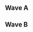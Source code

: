 {{DISPLAYTITLE:WTFox 2: ''Melee'' Singles Pools}}{{SetGame|melee}}
{{tabs static
|name1=Overview
|link1=WTFox/2/Melee
|name2=Singles Pools
|link2=WTFox/2/Melee/Singles Pools
|name3=Singles Bracket
|link3=WTFox/2/Melee/Singles Bracket
|name4=Doubles Bracket
|link4=WTFox/2/Melee/Doubles Bracket
|This=2
}}
==Wave A==
{{Box|start|padding=2em}}
{{HiddenSort|===A1===}}
{{GroupTableStart | Bracket A1 |width=300px}}
{{GroupTableSlot|Armada |flag=se |win_m=5 |lose_m=0 |place=1 |bg=up |go={{advance|WTFox 2/Singles Bracket#Winners Bracket}}}}
{{GroupTableSlot|Zylo |flag=us |win_m=6 |lose_m=1 |place=2 |bg=stay |go={{advance|WTFox 2/Singles Bracket#Losers Bracket}}}}
{{GroupTableSlot|Mew |flag=us |win_m=4 |lose_m=1 |place=2 |bg=stay |go={{advance|WTFox 2/Singles Bracket#Losers Bracket}}}}
{{GroupTableSlot|@SSBM_Ichigo |flag=us |win_m=4 |lose_m=2 |place=4 |bg=down}}
{{GroupTableSlot|Aly |flag=us |win_m=5 |lose_m=2 |place=5 |bg=down}}
{{GroupTableSlot|Gaz! |flag=us |win_m=3 |lose_m=2 |place=5 |bg=down}}
{{GroupTableSlot|Light |flag=us |win_m=4 |lose_m=2 |place=7 |bg=down}}
{{GroupTableSlot|BunBun |flag=us |win_m=3 |lose_m=2 |place=7 |bg=down}}
{{GroupTableSlot|Forbidden |flag=us |win_m=3 |lose_m=2 |place=9 |bg=down}}
{{GroupTableSlot|stringbean |flag=us |win_m=3 |lose_m=2 |place=9 |bg=down}}
{{GroupTableSlot|OG Swaglord |flag=us |win_m=2 |lose_m=2 |place=9 |bg=down}}
{{GroupTableSlot|House |flag=us |win_m=2 |lose_m=2 |place=9 |bg=down}}
{{GroupTableSlot|tidi |flag=us |win_m=3 |lose_m=2 |place=13 |bg=down}}
{{GroupTableSlot|Zeta |flag=us |win_m=2 |lose_m=2 |place=13 |bg=down}}
{{GroupTableSlot|Anewbus |flag=us |win_m=2 |lose_m=2 |place=13 |bg=down}}
{{GroupTableSlot|EsMod |flag=us |win_m=2 |lose_m=2 |place=13 |bg=down}}
{{GroupTableSlot|Bizon |flag=us |win_m=2 |lose_m=2 |place=17 |bg=down}}
{{GroupTableSlot|Smashyoface |flag=us |win_m=2 |lose_m=2 |place=17 |bg=down}}
{{GroupTableSlot|Ronan |flag=us |win_m=1 |lose_m=2 |place=17 |bg=down}}
{{GroupTableEnd}}
{{Box|break|padding=2em}}

{{HiddenSort|===A2===}}
{{GroupTableStart | Bracket A2 |width=300px}}
{{GroupTableSlot|Hungrybox |flag=us |win_m=5 |lose_m=0 |place=1 |bg=up |go={{advance|WTFox 2/Singles Bracket#Winners Bracket}}}}
{{GroupTableSlot|Gato |flag=us |win_m=5 |lose_m=1 |place=2 |bg=stay |go={{advance|WTFox 2/Singles Bracket#Losers Bracket}}}}
{{GroupTableSlot|ihavespaceballs |flag=us |win_m=4 |lose_m=1 |place=2 |bg=stay |go={{advance|WTFox 2/Singles Bracket#Losers Bracket}}}}
{{GroupTableSlot|Sveet |flag=us |win_m=4 |lose_m=2 |place=4 |bg=down}}
{{GroupTableSlot|Kyle bananasak's left nip |flag=us |win_m=5 |lose_m=2 |place=5 |bg=down}}
{{GroupTableSlot|Mewwy |flag=us |win_m=4 |lose_m=2 |place=5 |bg=down}}
{{GroupTableSlot|Noah |flag=us |win_m=3 |lose_m=2 |place=7 |bg=down}}
{{GroupTableSlot|GingerJesus |flag=us |win_m=3 |lose_m=2 |place=7 |bg=down}}
{{GroupTableSlot|Hacky |flag=us |win_m=3 |lose_m=2 |place=9 |bg=down}}
{{GroupTableSlot|Nice Climbers |flag=us |win_m=3 |lose_m=2 |place=9 |bg=down}}
{{GroupTableSlot|Salt |flag=us |win_m=3 |lose_m=2 |place=9 |bg=down}}
{{GroupTableSlot|Weavle |flag=us |win_m=2 |lose_m=2 |place=9 |bg=down}}
{{GroupTableSlot|Sonic |flag=us |win_m=3 |lose_m=2 |place=13 |bg=down}}
{{GroupTableSlot|Youtwo |flag=us |win_m=2 |lose_m=2 |place=13 |bg=down}}
{{GroupTableSlot|Wiggin |flag=us |win_m=2 |lose_m=2 |place=13 |bg=down}}
{{GroupTableSlot|Peen |flag=us |win_m=2 |lose_m=2 |place=13 |bg=down}}
{{GroupTableSlot|Zachackach |flag=us |win_m=2 |lose_m=2 |place=17 |bg=down}}
{{GroupTableSlot|RobbyK |flag=us |win_m=2 |lose_m=2 |place=17 |bg=down}}
{{GroupTableSlot|JohnJohn |flag=us |win_m=1 |lose_m=2 |place=17 |bg=down}}
{{GroupTableEnd}}
{{Box|break|padding=2em}}

{{HiddenSort|===A3===}}
{{GroupTableStart | Bracket A3 |width=300px}}
{{GroupTableSlot|Mango |flag=us |win_m=5 |lose_m=0 |place=1 |bg=up |go={{advance|WTFox 2/Singles Bracket#Winners Bracket}}}}
{{GroupTableSlot|fueg0 |flag=us |win_m=6 |lose_m=1 |place=2 |bg=stay |go={{advance|WTFox 2/Singles Bracket#Losers Bracket}}}}
{{GroupTableSlot|Googlyeyed |flag=us |win_m=4 |lose_m=1 |place=2 |bg=stay |go={{advance|WTFox 2/Singles Bracket#Losers Bracket}}}}
{{GroupTableSlot|Om |flag=us |win_m=5 |lose_m=2 |place=4 |bg=down}}
{{GroupTableSlot|Bozo the Fox |flag=us |win_m=3 |lose_m=2 |place=5 |bg=down}}
{{GroupTableSlot|kyo |flag= |win_m=3 |lose_m=2 |place=5 |bg=down}}
{{GroupTableSlot|shriekin' desparado |flag= |win_m=4 |lose_m=2 |place=7 |bg=down}}
{{GroupTableSlot|Hypnotoad |flag=us |win_m=3 |lose_m=2 |place=7 |bg=down}}
{{GroupTableSlot|Agora |flag=us |win_m=4 |lose_m=2 |place=9 |bg=down}}
{{GroupTableSlot|Southballz |flag=us |win_m=3 |lose_m=2 |place=9 |bg=down}}
{{GroupTableSlot|TheDementedCube |flag=us |win_m=3 |lose_m=2 |place=9 |bg=down}}
{{GroupTableSlot|Reece637 |flag=us |win_m=2 |lose_m=2 |place=9 |bg=down}}
{{GroupTableSlot|Grim |flag=us |win_m=3 |lose_m=2 |place=13 |bg=down}}
{{GroupTableSlot|3D |flag=us |win_m=2 |lose_m=2 |place=13 |bg=down}}
{{GroupTableSlot|Lojo |flag=us |win_m=2 |lose_m=2 |place=13 |bg=down}}
{{GroupTableSlot|Tarn |flag=us |win_m=2 |lose_m=2 |place=13 |bg=down}}
{{GroupTableSlot|Twitch|Happydude2 |flag=us |win_m=2 |lose_m=2 |place=17 |bg=down}}
{{GroupTableSlot|Tomp |flag=us |win_m=1 |lose_m=2 |place=17 |bg=down}}
{{GroupTableSlot|MOJoe |flag=us |win_m=1 |lose_m=2 |place=17 |bg=down}}
{{GroupTableEnd}}
{{Box|break|padding=2em}}

{{HiddenSort|===A4===}}
{{GroupTableStart | Bracket A4 |width=300px}}
{{GroupTableSlot|Mew2King |flag=us |win_m=5 |lose_m=0 |place=1 |bg=up |go={{advance|WTFox 2/Singles Bracket#Winners Bracket}}}}
{{GroupTableSlot|DAB |flag=us |win_m=5 |lose_m=1 |place=2 |bg=stay |go={{advance|WTFox 2/Singles Bracket#Losers Bracket}}}}
{{GroupTableSlot|rice |flag=us |win_m=4 |lose_m=1 |place=2 |bg=stay |go={{advance|WTFox 2/Singles Bracket#Losers Bracket}}}}
{{GroupTableSlot|Super Fang Chan |flag=us |win_m=4 |lose_m=2 |place=4 |bg=down}}
{{GroupTableSlot|Focus |flag=us |win_m=5 |lose_m=2 |place=5 |bg=down}}
{{GroupTableSlot|Zook |flag=us |win_m=5 |lose_m=2 |place=5 |bg=down}}
{{GroupTableSlot|DJ. Dickdown |flag=us |win_m=3 |lose_m=2 |place=7 |bg=down}}
{{GroupTableSlot|the k.i.d |flag=us |win_m=3 |lose_m=2 |place=7 |bg=down}}
{{GroupTableSlot|Hahaae |flag=us |win_m=4 |lose_m=2 |place=9 |bg=down}}
{{GroupTableSlot|Cowbell |flag=us |win_m=3 |lose_m=2 |place=9 |bg=down}}
{{GroupTableSlot|WallStreet |flag=us |win_m=2 |lose_m=2 |place=9 |bg=down}}
{{GroupTableSlot|Vyn |flag=us |win_m=2 |lose_m=2 |place=9 |bg=down}}
{{GroupTableSlot|starlord |flag= |win_m=3 |lose_m=2 |place=13 |bg=down}}
{{GroupTableSlot|C Mill$ |flag=us |win_m=3 |lose_m=2 |place=13 |bg=down}}
{{GroupTableSlot|1E |flag=us |win_m=2 |lose_m=2 |place=13 |bg=down}}
{{GroupTableSlot|Rainpot |flag=us |win_m=2 |lose_m=2 |place=13 |bg=down}}
{{GroupTableSlot|OldMIAT |flag=us |win_m=1 |lose_m=2 |place=17 |bg=down}}
{{GroupTableSlot|SAMO |flag=us |win_m=1 |lose_m=2 |place=17 |bg=down}}
{{GroupTableSlot|Alesana |flag=us |win_m=1 |lose_m=2 |place=17 |bg=down}}
{{GroupTableEnd}}
{{Box|break|padding=2em}}

{{HiddenSort|===A5===}}
{{GroupTableStart | Bracket A5 |width=300px}}
{{GroupTableSlot|Westballz |flag=us |win_m=5 |lose_m=0 |place=1 |bg=up |go={{advance|WTFox 2/Singles Bracket#Winners Bracket}}}}
{{GroupTableSlot|Kraines |flag=us |win_m=5 |lose_m=1 |place=2 |bg=stay |go={{advance|WTFox 2/Singles Bracket#Losers Bracket}}}}
{{GroupTableSlot|TaylorHJ |flag=us |win_m=4 |lose_m=1 |place=2 |bg=stay |go={{advance|WTFox 2/Singles Bracket#Losers Bracket}}}}
{{GroupTableSlot|Myztek |flag=us |win_m=4 |lose_m=2 |place=4 |bg=down}}
{{GroupTableSlot|DINGO |flag=us |win_m=5 |lose_m=2 |place=5 |bg=down}}
{{GroupTableSlot|Duhssert |flag=us |win_m=4 |lose_m=2 |place=5 |bg=down}}
{{GroupTableSlot|Messi |flag=us |win_m=4 |lose_m=2 |place=7 |bg=down}}
{{GroupTableSlot|hestoned |flag=us |win_m=3 |lose_m=2 |place=7 |bg=down}}
{{GroupTableSlot|PCHU |flag=us |win_m=4 |lose_m=2 |place=9 |bg=down}}
{{GroupTableSlot|Boxes |flag=us |win_m=3 |lose_m=2 |place=9 |bg=down}}
{{GroupTableSlot|Skeleton Man |flag=us |win_m=2 |lose_m=2 |place=9 |bg=down}}
{{GroupTableSlot|Magebreaker |flag=us |win_m=2 |lose_m=2 |place=9 |bg=down}}
{{GroupTableSlot|Sharkman |flag=us |win_m=2 |lose_m=2 |place=13 |bg=down}}
{{GroupTableSlot|Juicé |flag=us |win_m=2 |lose_m=2 |place=13 |bg=down}}
{{GroupTableSlot|StackDolla$ |flag=us |win_m=2 |lose_m=2 |place=13 |bg=down}}
{{GroupTableSlot|BootyFlute |flag=us |win_m=2 |lose_m=2 |place=13 |bg=down}}
{{GroupTableSlot|DERPFISH |flag=us |win_m=2 |lose_m=2 |place=17 |bg=down}}
{{GroupTableSlot|Nitsua |flag=us |win_m=1 |lose_m=2 |place=17 |bg=down}}
{{GroupTableEnd}}
{{Box|break|padding=2em}}

{{HiddenSort|===A6===}}
{{GroupTableStart | Bracket A6 |width=300px}}
{{GroupTableSlot|SFAT |flag=us |win_m=5 |lose_m=0 |place=1 |bg=up |go={{advance|WTFox 2/Singles Bracket#Winners Bracket}}}}
{{GroupTableSlot|Zilyn |flag=us |win_m=7 |lose_m=1 |place=2 |bg=stay |go={{advance|WTFox 2/Singles Bracket#Losers Bracket}}}}
{{GroupTableSlot|moogle |flag=us |win_m=4 |lose_m=1 |place=2 |bg=stay |go={{advance|WTFox 2/Singles Bracket#Losers Bracket}}}}
{{GroupTableSlot|Marriott Moy |flag=us |win_m=5 |lose_m=2 |place=4 |bg=down}}
{{GroupTableSlot|dashdancedan |flag=us |win_m=3 |lose_m=2 |place=5 |bg=down}}
{{GroupTableSlot|Den |flag=us |win_m=3 |lose_m=2 |place=5 |bg=down}}
{{GroupTableSlot|Slim Jesus |flag=us |win_m=4 |lose_m=2 |place=7 |bg=down}}
{{GroupTableSlot|Pilot |flag=gb |win_m=3 |lose_m=2 |place=7 |bg=down}}
{{GroupTableSlot|Dr. GG |flag=us |win_m=4 |lose_m=2 |place=9 |bg=down}}
{{GroupTableSlot|Lemon Zest |flag=us |win_m=3 |lose_m=2 |place=9 |bg=down}}
{{GroupTableSlot|N |flag=us |win_m=2 |lose_m=2 |place=9 |bg=down}}
{{GroupTableSlot|pbrake |flag=us |win_m=2 |lose_m=2 |place=9 |bg=down}}
{{GroupTableSlot|BAMG |flag=us |win_m=2 |lose_m=2 |place=13 |bg=down}}
{{GroupTableSlot|Parappa |flag=us |win_m=2 |lose_m=2 |place=13 |bg=down}}
{{GroupTableSlot|Jo |flag=us |win_m=2 |lose_m=2 |place=13 |bg=down}}
{{GroupTableSlot|Worm |flag=us |win_m=2 |lose_m=2 |place=13 |bg=down}}
{{GroupTableSlot|Ninja Nova |flag=us |win_m=2 |lose_m=2 |place=17 |bg=down}}
{{GroupTableSlot|TBONE |flag=us |win_m=1 |lose_m=2 |place=17 |bg=down}}
{{GroupTableEnd}}
{{Box|break|padding=2em}}

{{HiddenSort|===A7===}}
{{GroupTableStart | Bracket A7 |width=300px}}
{{GroupTableSlot|Wizzrobe |flag=us |win_m=5 |lose_m=0 |place=1 |bg=up |go={{advance|WTFox 2/Singles Bracket#Winners Bracket}}}}
{{GroupTableSlot|DairDev1L |flag=us |win_m=5 |lose_m=1 |place=2 |bg=stay |go={{advance|WTFox 2/Singles Bracket#Losers Bracket}}}}
{{GroupTableSlot|KPAN |flag=us |win_m=4 |lose_m=1 |place=2 |bg=stay |go={{advance|WTFox 2/Singles Bracket#Losers Bracket}}}}
{{GroupTableSlot|DER_HUND |flag=us |win_m=6 |lose_m=2 |place=4 |bg=down}}
{{GroupTableSlot|Citrus |flag=us |win_m=4 |lose_m=2 |place=5 |bg=down}}
{{GroupTableSlot|WEZL |flag=us |win_m=3 |lose_m=2 |place=5 |bg=down}}
{{GroupTableSlot|Genesis |flag=us |win_m=4 |lose_m=2 |place=7 |bg=down}}
{{GroupTableSlot|K.I.D Ace |flag=us |win_m=3 |lose_m=2 |place=7 |bg=down}}
{{GroupTableSlot|Shenanigans |flag=us |win_m=3 |lose_m=2 |place=9 |bg=down}}
{{GroupTableSlot|L81 |flag=us |win_m=3 |lose_m=2 |place=9 |bg=down}}
{{GroupTableSlot|Highwalker |flag=us |win_m=2 |lose_m=2 |place=9 |bg=down}}
{{GroupTableSlot|Tanner |flag=us |win_m=2 |lose_m=2 |place=9 |bg=down}}
{{GroupTableSlot|Kiwi |flag=us |win_m=2 |lose_m=2 |place=13 |bg=down}}
{{GroupTableSlot|NotLightningRunner |flag=us |win_m=2 |lose_m=2 |place=13 |bg=down}}
{{GroupTableSlot|Arcana_force |flag=us |win_m=2 |lose_m=2 |place=13 |bg=down}}
{{GroupTableSlot|Phrigid |flag=us |win_m=2 |lose_m=2 |place=13 |bg=down}}
{{GroupTableSlot|Toucan |flag=us |win_m=2 |lose_m=2 |place=17 |bg=down}}
{{GroupTableSlot|It's_Ogre~ |flag=us |win_m=2 |lose_m=2 |place=17 |bg=down}}
{{GroupTableEnd}}
{{Box|break|padding=2em}}

{{HiddenSort|===A8===}}
{{GroupTableStart | Bracket A8 |width=300px}}
{{GroupTableSlot|Duck |flag=us |win_m=5 |lose_m=0 |place=1 |bg=up |go={{advance|WTFox 2/Singles Bracket#Winners Bracket}}}}
{{GroupTableSlot|toastyb |flag=us |win_m=5 |lose_m=1 |place=2 |bg=stay |go={{advance|WTFox 2/Singles Bracket#Losers Bracket}}}}
{{GroupTableSlot|j00t |flag=us |win_m=4 |lose_m=1 |place=2 |bg=stay |go={{advance|WTFox 2/Singles Bracket#Losers Bracket}}}}
{{GroupTableSlot|Eradicator |flag=us |win_m=6 |lose_m=2 |place=4 |bg=down}}
{{GroupTableSlot|pizza |flag=us |win_m=5 |lose_m=2 |place=5 |bg=down}}
{{GroupTableSlot|Compton |flag=us |win_m=3 |lose_m=2 |place=5 |bg=down}}
{{GroupTableSlot|Dove |flag=us |win_m=4 |lose_m=2 |place=7 |bg=down}}
{{GroupTableSlot|Mole |flag=us |win_m=3 |lose_m=2 |place=7 |bg=down}}
{{GroupTableSlot|Derpy |flag=us |win_m=3 |lose_m=2 |place=9 |bg=down}}
{{GroupTableSlot|L |flag=us |win_m=2 |lose_m=2 |place=9 |bg=down}}
{{GroupTableSlot|$pud |flag=us |win_m=2 |lose_m=2 |place=9 |bg=down}}
{{GroupTableSlot|3Flip |flag=us |win_m=2 |lose_m=2 |place=9 |bg=down}}
{{GroupTableSlot|Skin Ticket |flag=us |win_m=3 |lose_m=2 |place=13 |bg=down}}
{{GroupTableSlot|THE CANDYMAN!!! |flag=us |win_m=3 |lose_m=2 |place=13 |bg=down}}
{{GroupTableSlot|Meso |flag=us |win_m=2 |lose_m=2 |place=13 |bg=down}}
{{GroupTableSlot|salfam |flag=us |win_m=2 |lose_m=2 |place=13 |bg=down}}
{{GroupTableSlot|hunterlittle |flag=us |win_m=1 |lose_m=2 |place=17 |bg=down}}
{{GroupTableSlot|BOOzki |flag=us |win_m=1 |lose_m=2 |place=17 |bg=down}}
{{GroupTableEnd}}
{{Box|end}}

==Wave B==
{{Box|start|padding=2em}}
{{HiddenSort|===B1===}}
{{GroupTableStart | Bracket B1 |width=300px}}
{{GroupTableSlot|Colbol |flag=us |win_m=5 |lose_m=0 |place=1 |bg=up |go={{advance|WTFox 2/Singles Bracket#Winners Bracket}}}}
{{GroupTableSlot|Magi |flag=us |win_m=5 |lose_m=1 |place=2 |bg=stay |go={{advance|WTFox 2/Singles Bracket#Losers Bracket}}}}
{{GroupTableSlot|Reeve |flag=us |win_m=4 |lose_m=1 |place=2 |bg=stay |go={{advance|WTFox 2/Singles Bracket#Losers Bracket}}}}
{{GroupTableSlot|Xiivi |flag=us |win_m=6 |lose_m=2 |place=4 |bg=down}}
{{GroupTableSlot|SassMaster |flag=us |win_m=4 |lose_m=2 |place=5 |bg=down}}
{{GroupTableSlot|Soulster |flag=us |win_m=3 |lose_m=2 |place=5 |bg=down}}
{{GroupTableSlot|Mothra |flag=us |win_m=4 |lose_m=2 |place=7 |bg=down}}
{{GroupTableSlot|Raccoon Wizard |flag=us |win_m=3 |lose_m=2 |place=7 |bg=down}}
{{GroupTableSlot|Big Time Rush |flag=us |win_m=3 |lose_m=2 |place=9 |bg=down}}
{{GroupTableSlot|Harriet Tubman |flag=us |win_m=3 |lose_m=2 |place=9 |bg=down}}
{{GroupTableSlot|Maus |flag=us |win_m=2 |lose_m=2 |place=9 |bg=down}}
{{GroupTableSlot|Vavv |flag=us |win_m=2 |lose_m=2 |place=9 |bg=down}}
{{GroupTableSlot|Wepeel |flag=us |win_m=2 |lose_m=2 |place=13 |bg=down}}
{{GroupTableSlot|RamenShaman |flag=us |win_m=2 |lose_m=2 |place=13 |bg=down}}
{{GroupTableSlot|Richard |flag=us |win_m=2 |lose_m=2 |place=13 |bg=down}}
{{GroupTableSlot|8oz |flag=us |win_m=2 |lose_m=2 |place=13 |bg=down}}
{{GroupTableSlot|SamB |flag=us |win_m=2 |lose_m=2 |place=17 |bg=down}}
{{GroupTableSlot|Korova |flag=us |win_m=2 |lose_m=2 |place=17 |bg=down}}
{{GroupTableEnd}}
{{Box|break|padding=2em}}

{{HiddenSort|===B2===}}
{{GroupTableStart | Bracket B2 |width=300px}}
{{GroupTableSlot|dizzkidboogie |flag=us |win_m=5 |lose_m=0 |place=1 |bg=up |go={{advance|WTFox 2/Singles Bracket#Winners Bracket}}}}
{{GroupTableSlot|LuigigoShard |flag=us |win_m=5 |lose_m=1 |place=2 |bg=stay |go={{advance|WTFox 2/Singles Bracket#Losers Bracket}}}}
{{GroupTableSlot|Lanceinthepants |flag=us |win_m=4 |lose_m=1 |place=2 |bg=stay |go={{advance|WTFox 2/Singles Bracket#Losers Bracket}}}}
{{GroupTableSlot|Dezno |flag=us |win_m=4 |lose_m=2 |place=4 |bg=down}}
{{GroupTableSlot|Papa Nooch |flag=us |win_m=5 |lose_m=2 |place=5 |bg=down}}
{{GroupTableSlot|BonsaiWarrior |flag=us |win_m=4 |lose_m=2 |place=5 |bg=down}}
{{GroupTableSlot|Moo |flag=us |win_m=5 |lose_m=2 |place=7 |bg=down}}
{{GroupTableSlot|Ryko |flag=us |win_m=3 |lose_m=2 |place=7 |bg=down}}
{{GroupTableSlot|Toucan Sam |flag=us |win_m=3 |lose_m=2 |place=9 |bg=down}}
{{GroupTableSlot|Zaz |flag=us |win_m=3 |lose_m=2 |place=9 |bg=down}}
{{GroupTableSlot|chiliLTF |flag=us |win_m=2 |lose_m=2 |place=9 |bg=down}}
{{GroupTableSlot|Benjahls |flag=us |win_m=2 |lose_m=2 |place=9 |bg=down}}
{{GroupTableSlot|Hyper |flag=us |win_m=2 |lose_m=2 |place=13 |bg=down}}
{{GroupTableSlot|J-Roc |flag=us |win_m=2 |lose_m=2 |place=13 |bg=down}}
{{GroupTableSlot|Young Will |flag=us |win_m=2 |lose_m=2 |place=13 |bg=down}}
{{GroupTableSlot|Butt Aldrin |flag=us |win_m=2 |lose_m=2 |place=13 |bg=down}}
{{GroupTableSlot|Dom |flag=us |win_m=2 |lose_m=2 |place=17 |bg=down}}
{{GroupTableSlot|025 |flag=us |win_m=1 |lose_m=2 |place=17 |bg=down}}
{{GroupTableEnd}}
{{Box|break|padding=2em}}

{{HiddenSort|===B3===}}
{{GroupTableStart | Bracket B3 |width=300px}}
{{GroupTableSlot|Druggedfox |flag=us |win_m=5 |lose_m=0 |place=1 |bg=up |go={{advance|WTFox 2/Singles Bracket#Winners Bracket}}}}
{{GroupTableSlot|Sharkz |flag=us |win_m=5 |lose_m=1 |place=2 |bg=stay |go={{advance|WTFox 2/Singles Bracket#Losers Bracket}}}}
{{GroupTableSlot|Wenbobular |flag=us |win_m=4 |lose_m=1 |place=2 |bg=stay |go={{advance|WTFox 2/Singles Bracket#Losers Bracket}}}}
{{GroupTableSlot|Shu Shine |flag=us |win_m=5 |lose_m=2 |place=4 |bg=down}}
{{GroupTableSlot|Photonic |flag=us |win_m=6 |lose_m=2 |place=5 |bg=down}}
{{GroupTableSlot|Forerunner |flag=us |win_m=3 |lose_m=2 |place=5 |bg=down}}
{{GroupTableSlot|Triple C |flag=us |win_m=4 |lose_m=2 |place=7 |bg=down}}
{{GroupTableSlot|Seeze |flag=us |win_m=3 |lose_m=2 |place=7 |bg=down}}
{{GroupTableSlot|Mantis |flag=us |win_m=3 |lose_m=2 |place=9 |bg=down}}
{{GroupTableSlot|Sweaters |flag=us |win_m=3 |lose_m=2 |place=9 |bg=down}}
{{GroupTableSlot|zZz |flag=us |win_m=2 |lose_m=2 |place=9 |bg=down}}
{{GroupTableSlot|Paladin |flag=us |win_m=2 |lose_m=2 |place=9 |bg=down}}
{{GroupTableSlot|Maui Howy |flag=us |win_m=2 |lose_m=2 |place=13 |bg=down}}
{{GroupTableSlot|bitch-sensei |flag=us |win_m=2 |lose_m=2 |place=13 |bg=down}}
{{GroupTableSlot|Dad Nuggets |flag=us |win_m=2 |lose_m=2 |place=13 |bg=down}}
{{GroupTableSlot|Radeon |flag=us |win_m=2 |lose_m=2 |place=13 |bg=down}}
{{GroupTableSlot|Moye |flag=us |win_m=2 |lose_m=2 |place=17 |bg=down}}
{{GroupTableSlot|SudoFox |flag=us |win_m=1 |lose_m=2 |place=17 |bg=down}}
{{GroupTableEnd}}
{{Box|break|padding=2em}}

{{HiddenSort|===B4===}}
{{GroupTableStart | Bracket B4 |width=300px}}
{{GroupTableSlot|The Moon |flag=us |win_m=5 |lose_m=0 |place=1 |bg=up |go={{advance|WTFox 2/Singles Bracket#Winners Bracket}}}}
{{GroupTableSlot|CAUP |flag=us |win_m=6 |lose_m=1 |place=2 |bg=stay |go={{advance|WTFox 2/Singles Bracket#Losers Bracket}}}}
{{GroupTableSlot|Little England |flag=us |win_m=4 |lose_m=1 |place=2 |bg=stay |go={{advance|WTFox 2/Singles Bracket#Losers Bracket}}}}
{{GroupTableSlot|Bread |flag=us |win_m=6 |lose_m=2 |place=4 |bg=down}}
{{GroupTableSlot|Cookiemonsta |flag=us |win_m=3 |lose_m=2 |place=5 |bg=down}}
{{GroupTableSlot|cFoy |flag=us |win_m=3 |lose_m=2 |place=5 |bg=down}}
{{GroupTableSlot|MilkMuffinMan |flag=us |win_m=5 |lose_m=2 |place=7 |bg=down}}
{{GroupTableSlot|Knitl0rd |flag=us |win_m=3 |lose_m=2 |place=7 |bg=down}}
{{GroupTableSlot|Iroh |flag=us |win_m=4 |lose_m=2 |place=9 |bg=down}}
{{GroupTableSlot|Slock |flag=us |win_m=3 |lose_m=2 |place=9 |bg=down}}
{{GroupTableSlot|Black Knight |flag=us |win_m=2 |lose_m=2 |place=9 |bg=down}}
{{GroupTableSlot|Gucci Swag Gubu |flag=us |win_m=2 |lose_m=2 |place=9 |bg=down}}
{{GroupTableSlot|Murphy |flag=us |win_m=2 |lose_m=2 |place=13 |bg=down}}
{{GroupTableSlot|ClintBeastwood |flag=us |win_m=2 |lose_m=2 |place=13 |bg=down}}
{{GroupTableSlot|sheikmaster |flag=us |win_m=2 |lose_m=2 |place=13 |bg=down}}
{{GroupTableSlot|VTS |flag=us |win_m=2 |lose_m=2 |place=13 |bg=down}}
{{GroupTableSlot|ATM |flag=us |win_m=1 |lose_m=2 |place=17 |bg=down}}
{{GroupTableSlot|Ringler |flag=us |win_m=1 |lose_m=2 |place=17 |bg=down}}
{{GroupTableEnd}}
{{Box|break|padding=2em}}

{{HiddenSort|===B5===}}
{{GroupTableStart | Bracket B5 |width=300px}}
{{GroupTableSlot|Prince Abu |flag=us |win_m=5 |lose_m=0 |place=1 |bg=up |go={{advance|WTFox 2/Singles Bracket#Winners Bracket}}}}
{{GroupTableSlot|Schythed |flag=us |win_m=5 |lose_m=1 |place=2 |bg=stay |go={{advance|WTFox 2/Singles Bracket#Losers Bracket}}}}
{{GroupTableSlot|Shinobi |flag=us |win_m=4 |lose_m=1 |place=2 |bg=stay |go={{advance|WTFox 2/Singles Bracket#Losers Bracket}}}}
{{GroupTableSlot|Greenmario |flag=us |win_m=5 |lose_m=2 |place=4 |bg=down}}
{{GroupTableSlot|Jim Jam Flim Flam |flag=us |win_m=4 |lose_m=2 |place=5 |bg=down}}
{{GroupTableSlot|arby |flag=us |win_m=3 |lose_m=2 |place=5 |bg=down}}
{{GroupTableSlot|Bees? |flag=us |win_m=4 |lose_m=2 |place=7 |bg=down}}
{{GroupTableSlot|JCPwn |flag=us |win_m=3 |lose_m=2 |place=7 |bg=down}}
{{GroupTableSlot|Yogi |flag=us |win_m=4 |lose_m=2 |place=9 |bg=down}}
{{GroupTableSlot|$wank |flag=us |win_m=4 |lose_m=2 |place=9 |bg=down}}
{{GroupTableSlot|Baeblade |flag=us |win_m=3 |lose_m=2 |place=9 |bg=down}}
{{GroupTableSlot|JoseSanMansquito |flag=us |win_m=2 |lose_m=2 |place=9 |bg=down}}
{{GroupTableSlot|Unoriginal |flag=us |win_m=2 |lose_m=2 |place=13 |bg=down}}
{{GroupTableSlot|SirenCresselia |flag=us |win_m=2 |lose_m=2 |place=13 |bg=down}}
{{GroupTableSlot|Pythagoras |flag=us |win_m=2 |lose_m=2 |place=13 |bg=down}}
{{GroupTableSlot|Cortez |flag=us |win_m=2 |lose_m=2 |place=13 |bg=down}}
{{GroupTableSlot|Freeman |flag=us |win_m=1 |lose_m=2 |place=17 |bg=down}}
{{GroupTableSlot|whims |flag=us |win_m=1 |lose_m=2 |place=17 |bg=down}}
{{GroupTableEnd}}
{{Box|break|padding=2em}}

{{HiddenSort|===B6===}}
{{GroupTableStart | Bracket B6 |width=300px}}
{{GroupTableSlot|Darkatma |flag=us |win_m=5 |lose_m=0 |place=1 |bg=up |go={{advance|WTFox 2/Singles Bracket#Winners Bracket}}}}
{{GroupTableSlot|Tron |flag=us |win_m=5 |lose_m=1 |place=2 |bg=stay |go={{advance|WTFox 2/Singles Bracket#Losers Bracket}}}}
{{GroupTableSlot|Flamin Roy |flag=us |win_m=4 |lose_m=1 |place=2 |bg=stay |go={{advance|WTFox 2/Singles Bracket#Losers Bracket}}}}
{{GroupTableSlot|2KrunkVillain |flag=us |win_m=4 |lose_m=2 |place=4 |bg=down}}
{{GroupTableSlot|Wolven |flag=us |win_m=5 |lose_m=2 |place=5 |bg=down}}
{{GroupTableSlot|NastyNard |flag=us |win_m=5 |lose_m=2 |place=5 |bg=down}}
{{GroupTableSlot|Tieske |flag=us |win_m=3 |lose_m=2 |place=7 |bg=down}}
{{GroupTableSlot|Miwa |flag=us |win_m=3 |lose_m=2 |place=7 |bg=down}}
{{GroupTableSlot|WSP |flag=us |win_m=3 |lose_m=2 |place=9 |bg=down}}
{{GroupTableSlot|Danbo |flag=us |win_m=3 |lose_m=2 |place=9 |bg=down}}
{{GroupTableSlot|Oko |flag=us |win_m=2 |lose_m=2 |place=9 |bg=down}}
{{GroupTableSlot|Pawn |flag=us |win_m=2 |lose_m=2 |place=9 |bg=down}}
{{GroupTableSlot|GarrettXVX |flag=us |win_m=3 |lose_m=2 |place=13 |bg=down}}
{{GroupTableSlot|Dan |flag=us |win_m=2 |lose_m=2 |place=13 |bg=down}}
{{GroupTableSlot|[The Fox army] |flag=us |win_m=2 |lose_m=2 |place=13 |bg=down}}
{{GroupTableSlot|Dinowulf |flag=us |win_m=2 |lose_m=2 |place=13 |bg=down}}
{{GroupTableSlot|SunWalker |flag=us |win_m=2 |lose_m=2 |place=17 |bg=down}}
{{GroupTableSlot|UP-Besus |flag=us |win_m=1 |lose_m=2 |place=17 |bg=down}}
{{GroupTableEnd}}
{{Box|break|padding=2em}}

{{HiddenSort|===B7===}}
{{GroupTableStart | Bracket B7 |width=300px}}
{{GroupTableSlot|Rik |flag=us |win_m=5 |lose_m=0 |place=1 |bg=up |go={{advance|WTFox 2/Singles Bracket#Winners Bracket}}}}
{{GroupTableSlot|metroid |flag=us |win_m=5 |lose_m=1 |place=2 |bg=stay |go={{advance|WTFox 2/Singles Bracket#Losers Bracket}}}}
{{GroupTableSlot|Drephen |flag=us |win_m=4 |lose_m=1 |place=2 |bg=stay |go={{advance|WTFox 2/Singles Bracket#Losers Bracket}}}}
{{GroupTableSlot|Amida |flag=us |win_m=4 |lose_m=2 |place=4 |bg=down}}
{{GroupTableSlot| |flag=us |win_m=5 |lose_m=2 |place=5 |bg=down}}
{{GroupTableSlot|Signd0g |flag=us |win_m=5 |lose_m=2 |place=5 |bg=down}}
{{GroupTableSlot|Blahguy |flag=us |win_m=3 |lose_m=2 |place=7 |bg=down}}
{{GroupTableSlot|Nuggets |flag=us |win_m=3 |lose_m=2 |place=7 |bg=down}}
{{GroupTableSlot|Ben Kenobi |flag=us |win_m=4 |lose_m=2 |place=9 |bg=down}}
{{GroupTableSlot|BrokenLawnGnome |flag=us |win_m=3 |lose_m=2 |place=9 |bg=down}}
{{GroupTableSlot|Rob Gambino |flag=us |win_m=2 |lose_m=2 |place=9 |bg=down}}
{{GroupTableSlot|Tiger |flag=us |win_m=2 |lose_m=2 |place=9 |bg=down}}
{{GroupTableSlot|Mysterion |flag=us |win_m=3 |lose_m=2 |place=13 |bg=down}}
{{GroupTableSlot|PK Don |flag=us |win_m=2 |lose_m=2 |place=13 |bg=down}}
{{GroupTableSlot|Kman |flag=us |win_m=2 |lose_m=2 |place=13 |bg=down}}
{{GroupTableSlot|WES |flag=us |win_m=2 |lose_m=2 |place=13 |bg=down}}
{{GroupTableSlot|Wheep |flag=us |win_m=1 |lose_m=2 |place=17 |bg=down}}
{{GroupTableSlot|Vaguba |flag=za |win_m=1 |lose_m=2 |place=17 |bg=down}}
{{GroupTableEnd}}
{{Box|break|padding=2em}}

{{HiddenSort|===B8===}}
{{GroupTableStart | Bracket B8 |width=300px}}
{{GroupTableSlot|Iori |flag=us |win_m=5 |lose_m=0 |place=1 |bg=up |go={{advance|WTFox 2/Singles Bracket#Winners Bracket}}}}
{{GroupTableSlot|Jet |flag=us |win_m=7 |lose_m=1 |place=2 |bg=stay |go={{advance|WTFox 2/Singles Bracket#Losers Bracket}}}}
{{GroupTableSlot|Captain Faceroll |flag=us |win_m=4 |lose_m=1 |place=2 |bg=stay |go={{advance|WTFox 2/Singles Bracket#Losers Bracket}}}}
{{GroupTableSlot|Suezo |flag=us |win_m=6 |lose_m=2 |place=4 |bg=down}}
{{GroupTableSlot|Liberate |flag=us |win_m=3 |lose_m=2 |place=5 |bg=down}}
{{GroupTableSlot|Anime |flag=us |win_m=3 |lose_m=2 |place=5 |bg=down}}
{{GroupTableSlot|GooberShadow |flag=us |win_m=4 |lose_m=2 |place=7 |bg=down}}
{{GroupTableSlot|Phil Collins |flag=us |win_m=3 |lose_m=2 |place=7 |bg=down}}
{{GroupTableSlot|StoneyB |flag=us |win_m=3 |lose_m=2 |place=9 |bg=down}}
{{GroupTableSlot|BigShot |flag=us |win_m=2 |lose_m=2 |place=9 |bg=down}}
{{GroupTableSlot|Neon |flag=us |win_m=2 |lose_m=2 |place=9 |bg=down}}
{{GroupTableSlot|The Dormouse |flag=us |win_m=2 |lose_m=2 |place=9 |bg=down}}
{{GroupTableSlot|Bell |flag=us |win_m=3 |lose_m=2 |place=13 |bg=down}}
{{GroupTableSlot|Prilo |flag=us |win_m=2 |lose_m=2 |place=13 |bg=down}}
{{GroupTableSlot|Milk |flag=us |win_m=2 |lose_m=2 |place=13 |bg=down}}
{{GroupTableSlot|Bruff |flag=us |win_m=2 |lose_m=2 |place=13 |bg=down}}
{{GroupTableSlot|Tater |flag=us |win_m=2 |lose_m=2 |place=17 |bg=down}}
{{GroupTableSlot|fr0d |flag=us |win_m=1 |lose_m=2 |place=17 |bg=down}}
{{GroupTableEnd}}
{{Box|end}}
